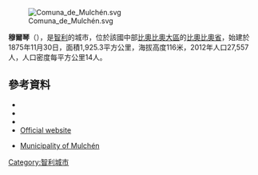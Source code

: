 [[Image:Comuna_de_Mulchén.svg|right]]

'''穆爾琴'''（{{lang-es|Mulchén}}），是[[智利|智利]]的城市，位於該國中部[[比奧比奧大區|比奧比奧大區]]的[[比奧比奧省|比奧比奧省]]，始建於1875年11月30日，面積1,925.3平方公里，海拔高度116米，2012年人口27,557人，人口密度每平方公里14人。

{{Coord|37|43|0|S|72|14|0|W|display=title}}

==參考資料==
*{{Cite web |url = http://www.munimulchen.cl/ |title = Asociación Chilena de Municipalidades |accessdate = 7 February 2011 |language = es |archive-date = 2015-04-10 |archive-url = https://web.archive.org/web/20150410205436/http://munimulchen.cl/ |dead-url = yes }}
*{{Cite web |url = http://www.munimulchen.cl/ |title = Municipality of Mulchén |accessdate = 7 February 2011 |language = es |archive-date = 2015-04-10 |archive-url = https://web.archive.org/web/20150410205436/http://munimulchen.cl/ |dead-url = yes }}
*{{Cite web |url= http://www.ine.cl/canales/chile_estadistico/censos_poblacion_vivienda/censo_pobl_vivi.php |title= National Statistics Institute |accessdate= 13 December 2010 |language= es |archive-date= 2010-07-15 |archive-url= https://web.archive.org/web/20100715195638/http://www.ine.cl/canales/chile_estadistico/censos_poblacion_vivienda/censo_pobl_vivi.php |dead-url= no }}
*[http://www.munimulchen.cl Official website] {{Wayback|url=http://www.munimulchen.cl/ |date=20150410205436 }} {{es icon}}
* {{es icon}} [http://www.munimulchen.cl/ Municipality of Mulchén] {{Wayback|url=http://www.munimulchen.cl/ |date=20150410205436 }}

{{Chile-geo-stub}}
[[Category:智利城市|Category:智利城市]]